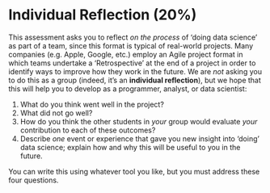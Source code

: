 # Individual Reflection (20%)

This assessment asks you to reflect *on the process* of 'doing data science' as part of a team, since this format is typical of real-world projects. Many companies (e.g. Apple, Google, etc.) employ an Agile project format in which teams undertake a 'Retrospective' at the end of a project in order to identify ways to improve how they work in the future. We are *not* asking you to do this as a group (indeed, it's an **individual reflection**), but we hope that this will help you to develop as a programmer, analyst, or data scientist:  

1. What do you think went well in the project?
2. What did not go well?
3. How do you think the other students in *your* group would evaluate *your* contribution to each of these outcomes?
4. Describe *one* event or experience that gave you new insight into ‘doing’ data science; explain how and why this will be useful to you in the future.

You can write this using whatever tool you like, but you must address these four questions.